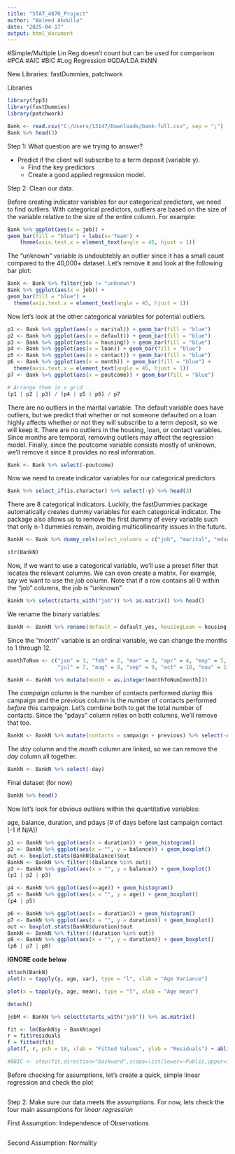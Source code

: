 ---
title: "STAT_4870_Project"
author: "Waleed Abdulla"
date: "2025-04-17"
output: html_document
---

#Simple/Multiple Lin Reg doesn't count but can be used for comparison
#PCA
#AIC
#BIC
#Log Regression
#QDA/LDA
#kNN

New Libraries: fastDummies, patchwork

Libraries
```{r, include=FALSE}
library(fpp3)
library(fastDummies)
library(patchwork)
```


```{r}
Bank <- read.csv("C:/Users/13147/Downloads/bank-full.csv", sep = ";")
Bank %>% head(3)
```

Step 1: What question are we trying to answer?

 - Predict if the client will subscribe to a term deposit (variable y).
    - Find the key predictors 
    - Create a good applied regression model.
 
 
Step 2: Clean our data.

Before creating indicator variables for our categorical predictors, we need to find outliers. With categorical predictors, outliers are based on the size of the variable relative to the size of the entire column. For example:
  
```{r}
Bank %>% ggplot(aes(x = job)) +
geom_bar(fill = "blue") + labs(x='Team') +
    theme(axis.text.x = element_text(angle = 45, hjust = 1))
```

The "unknown" variable is undoubtebly an outlier since it has a small count compared to the 40,000+ dataset. Let's remove it and look at the following bar plot:

```{r}
Bank <- Bank %>% filter(job != "unknown")
Bank %>% ggplot(aes(x = job)) +
geom_bar(fill = "blue") + 
  theme(axis.text.x = element_text(angle = 45, hjust = 1))
```

Now let's look at the other categorical variables for potential outliers.

```{r}
p1 <- Bank %>% ggplot(aes(x = marital)) + geom_bar(fill = "blue")
p2 <- Bank %>% ggplot(aes(x = default)) + geom_bar(fill = "blue")
p3 <- Bank %>% ggplot(aes(x = housing)) + geom_bar(fill = "blue")
p4 <- Bank %>% ggplot(aes(x = loan)) + geom_bar(fill = "blue")
p5 <- Bank %>% ggplot(aes(x = contact)) + geom_bar(fill = "blue")
p6 <- Bank %>% ggplot(aes(x = month)) + geom_bar(fill = "blue") + 
  theme(axis.text.x = element_text(angle = 45, hjust = 1))
p7 <- Bank %>% ggplot(aes(x = poutcome)) + geom_bar(fill = "blue")

# Arrange them in a grid
(p1 | p2 | p3) / (p4 | p5 | p6) / p7

```

There are no outliers in the marital variable. The default variable does have outliers, but we predict that whether or not someone defaulted on a loan highly affects whether or not they will subscribe to a term deposit, so we will keep it. There are no outliers in the housing, loan, or contact variables. Since months are temporal, removing outliers may affect the regression model. Finally, since the poutcome variable consists mostly of unknown, we'll remove it since it provides no real information.

```{r}
Bank <- Bank %>% select(-poutcome)
```

Now we need to create indicator variables for our categorical predictors
  
```{r}
Bank %>% select_if(is.character) %>% select(-y) %>% head(3)
```
There are 8 categorical indicators. Luckily, the fastDummies package automatically creates dummy variables for each categorical indicator. The package also allows us to remove the first dummy of every variable such that only n-1 dummies remain, avoiding multicollinearity issues in the future.

```{r}
BankN <- Bank %>% dummy_cols(select_columns = c("job", "marital", "education", "default", "housing", "loan", "contact", "y"), remove_first_dummy = TRUE) %>% select(-c("job", "marital", "education", "default", "housing", "loan", "contact","y")) %>% as.data.frame()

str(BankN)
```

Now, if we want to use a categorical variable, we'll use a preset filter that locates the relevant columns. We can even create a matrix. For example, say we want to use the *job* column. Note that if a row contains all 0 within the "job" columns, the job is "unknown"

```{r}
BankN %>% select(starts_with("job")) %>% as.matrix() %>% head()
```
We rename the binary variables:

```{r}
BankN <- BankN %>% rename(default = default_yes, housingLoan = housing_yes, personalLoan = loan_yes, y = y_yes)
```

Since the "month" variable is an ordinal variable, we can change the months to 1 through 12.

```{r}
monthToNum <- c("jan" = 1, "feb" = 2, "mar" = 3, "apr" = 4, "may" = 5, "jun" = 6,
                "jul" = 7, "aug" = 8, "sep" = 9, "oct" = 10, "nov" = 11, "dec" = 12)

BankN <- BankN %>% mutate(month = as.integer(monthToNum[month]))
```


The *campaign* column is the number of contacts performed *during* this campaign and the *previous* column is the number of contacts performed *before* this campaign. Let's combine both to get the total number of contacts. Since the "pdays" column relies on both columns, we'll remove that too.

```{r}
BankN <- BankN %>% mutate(contacts = campaign + previous) %>% select(-c("campaign","previous", "pdays"))
```

The *day* column and the *month* column are linked, so we can remove the *day* column all together. 

```{r}
BankN <- BankN %>% select(-day)
```

Final dataset (for now)
```{r}
BankN %>% head()
```

Now let's look for obvious outliers within the quantitative variables:

age, balance, duration, and pdays (# of days before last campaign contact [-1 if N/A])

```{r}
p1 <- BankN %>% ggplot(aes(x = duration)) + geom_histogram()
p2 <- BankN %>% ggplot(aes(x = "", y = balance)) + geom_boxplot()
out <- boxplot.stats(BankN$balance)$out
BankN <- BankN %>% filter(!(balance %in% out))
p3 <- BankN %>% ggplot(aes(x = "", y = balance)) + geom_boxplot()
(p1 | p2 | p3)

p4 <- BankN %>% ggplot(aes(x=age)) + geom_histogram()
p5 <- BankN %>% ggplot(aes(x = "", y = age)) + geom_boxplot()
(p4 | p5)

p6 <- BankN %>% ggplot(aes(x = duration)) + geom_histogram()
p7 <- BankN %>% ggplot(aes(x = "", y = duration)) + geom_boxplot()
out <- boxplot.stats(BankN$duration)$out
BankN <- BankN %>% filter(!(duration %in% out))
p8 <- BankN %>% ggplot(aes(x = "", y = duration)) + geom_boxplot()
(p6 | p7 | p8)
```

**IGNORE code below**

```{r}
attach(BankN)
plot(x = tapply(y, age, var), type = "l", xlab = "Age Variance")

plot(x = tapply(y, age, mean), type = "l", xlab = "Age mean")

detach()
```



```{r}
jobM <- BankN %>% select(starts_with("job")) %>% as.matrix()

```



```{r}
fit <- lm(BankN$y ~ BankN$age)
r = fit$residuals
f = fitted(fit)
plot(f, r, pch = 18, xlab = "Fitted Values", ylab = "Residuals") + abline(h = 0, col = "red", lwd = 2)
```

```{r}
#BBIC <- step(fit,direction="backward",scope=list(lower=~Public,upper=fit), data=X)
```


Before checking for assumptions, let's create a quick, simple linear regression and check the plot

```{r}

```

 
Step 2: Make sure our data meets the assumptions.
  For now, lets check the four main assumptions for *linear regression*
  
  First Assumption: Independence of Observations

```{r}

```

  Second Assumption: Normality
  
```{r}

```